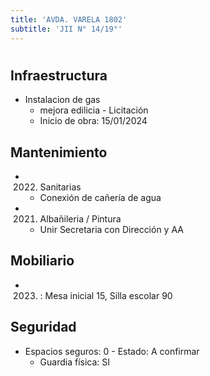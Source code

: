 ```yaml
---
title: 'AVDA. VARELA 1802'
subtitle: 'JII N° 14/19°'
---
```


#
## Infraestructura

* Instalacion de gas 
    + mejora edilicia - Licitación 
    + Inicio de obra: 15/01/2024 






## Mantenimiento

*  (2022) Sanitarias 
    + Conexión de cañería de agua

*  (2021) Albañileria / Pintura 
    + Unir Secretaria con Dirección y AA





## Mobiliario

*  (2023) : Mesa inicial 15, Silla escolar 90 





## Seguridad

*  Espacios seguros: 0 - Estado: A confirmar 
    + Guardia física: SI



